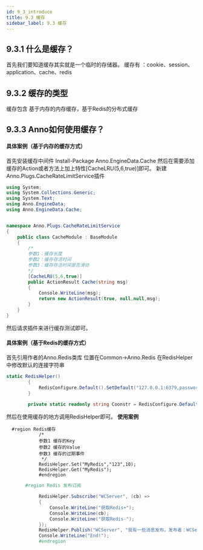 ```yaml
---
id: 9_3_introduce
title: 9.3 缓存
sidebar_label: 9.3 缓存
---
```



## 9.3.1 什么是缓存？
首先我们要知道缓存其实就是一个临时的存储器。
缓存有 ：cookie、session、application、cache、redis
## 9.3.2 缓存的类型
缓存包含 基于内存的内存缓存，基于Redis的分布式缓存
## 9.3.3 Anno如何使用缓存？

#### 具体案例（基于内存的缓存方式）
首先安装缓存中间件 Install-Package Anno.EngineData.Cache
然后在需要添加缓存的Action或者方法上加上特性[CacheLRU(5,6,true)]即可。
新建Anno.Plugs.CacheRateLimitService插件

```csharp
using System;
using System.Collections.Generic;
using System.Text;
using Anno.EngineData;
using Anno.EngineData.Cache;


namespace Anno.Plugs.CacheRateLimitService
{
    public class CacheModule : BaseModule
    {
        /*
        参数1：缓存长度
        参数2：缓存存活时间
        参数3：缓存存活时间是否滑动
        */
        [CacheLRU(5,6,true)]
        public ActionResult Cache(string msg)
        {
            Console.WriteLine(msg);
            return new ActionResult(true, null,null,msg);
        }
    }
}
```
然后请求插件来进行缓存测试即可。
#### 具体案例（基于Redis的缓存方式）
首先引用作者的Anno.Redis类库 位置在Common->Anno.Redis
在RedisHelper中修改默认的连接字符串
```csharp
static RedisHelper()
        {
            RedisConfigure.Default().SetDefault("127.0.0.1:6379,password=123456,abortConnect=false,allowAdmin =true,keepAlive=180", "", TimeSpan.FromMinutes(20), false);
        }
       
        private static readonly string Coonstr = RedisConfigure.Default().Conn; 
```
然后在使用缓存的地方调用RedisHelper即可。
**使用案例**
```
  #region Redis缓存
            /*
            参数1 缓存的Key
            参数2 缓存的Value
            参数3 缓存的过期事件
             */
            RedisHelper.Set("MyRedis","123",10);
            RedisHelper.Get("MyRedis");
            #endregion
```
```csharp
       #region Redis 发布订阅

            RedisHelper.Subscribe("WCServer", (cb) =>
            {
                Console.WriteLine("获取Redis+");
                Console.WriteLine(cb);
                Console.WriteLine("获取Redis-");
            });
            RedisHelper.Publish("WCServer", "我有一些消息发布，发布者：WCServer");
            Console.WriteLine("End!");
            #endregion
```

